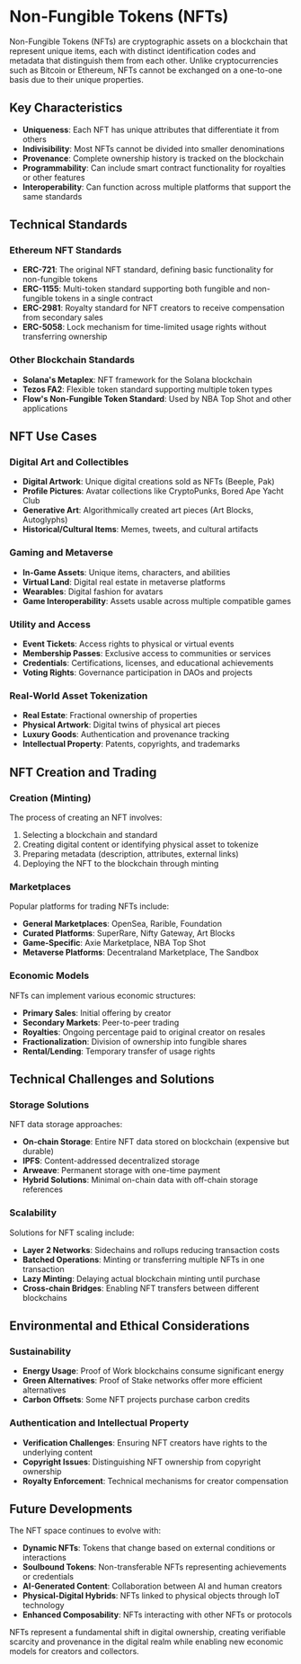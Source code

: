 # Non-Fungible Tokens (NFTs)

Non-Fungible Tokens (NFTs) are cryptographic assets on a blockchain that represent unique items, each with distinct identification codes and metadata that distinguish them from each other. Unlike cryptocurrencies such as Bitcoin or Ethereum, NFTs cannot be exchanged on a one-to-one basis due to their unique properties.

## Key Characteristics

- **Uniqueness**: Each NFT has unique attributes that differentiate it from others
- **Indivisibility**: Most NFTs cannot be divided into smaller denominations
- **Provenance**: Complete ownership history is tracked on the blockchain
- **Programmability**: Can include smart contract functionality for royalties or other features
- **Interoperability**: Can function across multiple platforms that support the same standards

## Technical Standards

### Ethereum NFT Standards

- **ERC-721**: The original NFT standard, defining basic functionality for non-fungible tokens
- **ERC-1155**: Multi-token standard supporting both fungible and non-fungible tokens in a single contract
- **ERC-2981**: Royalty standard for NFT creators to receive compensation from secondary sales
- **ERC-5058**: Lock mechanism for time-limited usage rights without transferring ownership

### Other Blockchain Standards

- **Solana's Metaplex**: NFT framework for the Solana blockchain
- **Tezos FA2**: Flexible token standard supporting multiple token types
- **Flow's Non-Fungible Token Standard**: Used by NBA Top Shot and other applications

## NFT Use Cases

### Digital Art and Collectibles

- **Digital Artwork**: Unique digital creations sold as NFTs (Beeple, Pak)
- **Profile Pictures**: Avatar collections like CryptoPunks, Bored Ape Yacht Club
- **Generative Art**: Algorithmically created art pieces (Art Blocks, Autoglyphs)
- **Historical/Cultural Items**: Memes, tweets, and cultural artifacts

### Gaming and Metaverse

- **In-Game Assets**: Unique items, characters, and abilities
- **Virtual Land**: Digital real estate in metaverse platforms
- **Wearables**: Digital fashion for avatars
- **Game Interoperability**: Assets usable across multiple compatible games

### Utility and Access

- **Event Tickets**: Access rights to physical or virtual events
- **Membership Passes**: Exclusive access to communities or services
- **Credentials**: Certifications, licenses, and educational achievements
- **Voting Rights**: Governance participation in DAOs and projects

### Real-World Asset Tokenization

- **Real Estate**: Fractional ownership of properties
- **Physical Artwork**: Digital twins of physical art pieces
- **Luxury Goods**: Authentication and provenance tracking
- **Intellectual Property**: Patents, copyrights, and trademarks

## NFT Creation and Trading

### Creation (Minting)

The process of creating an NFT involves:
1. Selecting a blockchain and standard
2. Creating digital content or identifying physical asset to tokenize
3. Preparing metadata (description, attributes, external links)
4. Deploying the NFT to the blockchain through minting

### Marketplaces

Popular platforms for trading NFTs include:
- **General Marketplaces**: OpenSea, Rarible, Foundation
- **Curated Platforms**: SuperRare, Nifty Gateway, Art Blocks
- **Game-Specific**: Axie Marketplace, NBA Top Shot
- **Metaverse Platforms**: Decentraland Marketplace, The Sandbox

### Economic Models

NFTs can implement various economic structures:
- **Primary Sales**: Initial offering by creator
- **Secondary Markets**: Peer-to-peer trading
- **Royalties**: Ongoing percentage paid to original creator on resales
- **Fractionalization**: Division of ownership into fungible shares
- **Rental/Lending**: Temporary transfer of usage rights

## Technical Challenges and Solutions

### Storage Solutions

NFT data storage approaches:
- **On-chain Storage**: Entire NFT data stored on blockchain (expensive but durable)
- **IPFS**: Content-addressed decentralized storage
- **Arweave**: Permanent storage with one-time payment
- **Hybrid Solutions**: Minimal on-chain data with off-chain storage references

### Scalability

Solutions for NFT scaling include:
- **Layer 2 Networks**: Sidechains and rollups reducing transaction costs
- **Batched Operations**: Minting or transferring multiple NFTs in one transaction
- **Lazy Minting**: Delaying actual blockchain minting until purchase
- **Cross-chain Bridges**: Enabling NFT transfers between different blockchains

## Environmental and Ethical Considerations

### Sustainability

- **Energy Usage**: Proof of Work blockchains consume significant energy
- **Green Alternatives**: Proof of Stake networks offer more efficient alternatives
- **Carbon Offsets**: Some NFT projects purchase carbon credits

### Authentication and Intellectual Property

- **Verification Challenges**: Ensuring NFT creators have rights to the underlying content
- **Copyright Issues**: Distinguishing NFT ownership from copyright ownership
- **Royalty Enforcement**: Technical mechanisms for creator compensation

## Future Developments

The NFT space continues to evolve with:

- **Dynamic NFTs**: Tokens that change based on external conditions or interactions
- **Soulbound Tokens**: Non-transferable NFTs representing achievements or credentials
- **AI-Generated Content**: Collaboration between AI and human creators
- **Physical-Digital Hybrids**: NFTs linked to physical objects through IoT technology
- **Enhanced Composability**: NFTs interacting with other NFTs or protocols

NFTs represent a fundamental shift in digital ownership, creating verifiable scarcity and provenance in the digital realm while enabling new economic models for creators and collectors. 